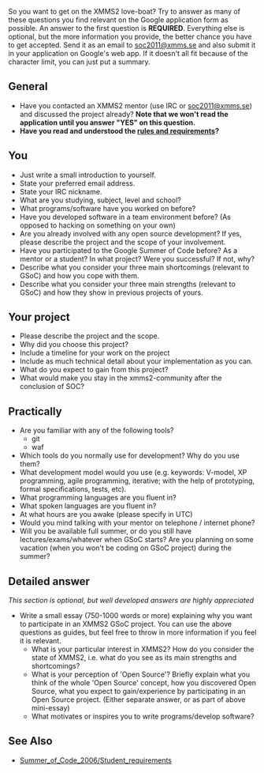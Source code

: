 {{Template:Discussion}}

So you want to get on the XMMS2 love-boat? Try to answer as many of these questions you find relevant on the Google application form as possible. An answer to the first question is '''REQUIRED'''. Everything else is optional, but the more information you provide, the better chance you have to get accepted. Send it as an email to [mailto:soc2011@xmms.se soc2011@xmms.se] and also submit it in your application on Google's web app. If it doesn't all fit because of the character limit, you can just put a summary.

== General ==
* Have you contacted an XMMS2 mentor (use IRC or [mailto:soc2011@xmms.se soc2011@xmms.se]) and discussed the project already? '''Note that we won't read the application until you answer "YES" on this question.'''
* '''Have you read and understood the [[Summer of Code 2008/Student requirements|rules and requirements]]?'''
== You ==
* Just write a small introduction to yourself.
* State your preferred email address.
* State your IRC nickname.
* What are you studying, subject, level and school?
* What programs/software have you worked on before?
* Have you developed software in a team environment before? (As opposed to hacking on something on your own)
* Are you already involved with any open source development? If yes, please describe the project and the scope of your involvement.
* Have you participated to the Google Summer of Code before? As a mentor or a student? In what project? Were you successful? If not, why?
* Describe what you consider your three main shortcomings (relevant to GSoC) and how you cope with them.
* Describe what you consider your three main strengths (relevant to GSoC) and how they show in previous projects of yours.
== Your project ==
* Please describe the project and the scope.
* Why did you choose this project?
* Include a timeline for your work on the project
* Include as much technical detail about your implementation as you can.
* What do you expect to gain from this project?
* What would make you stay in the xmms2-community after the conclusion of SOC?
== Practically ==
* Are you familiar with any of the following tools?
** git
** waf
* Which tools do you normally use for development? Why do you use them?
* What development model would you use (e.g. keywords: V-model, XP programming, agile programming, iterative; with the help of prototyping, formal specifications, tests, etc).
* What programming languages are you fluent in?
* What spoken languages are you fluent in?
* At what hours are you awake (please specify in UTC)
* Would you mind talking with your mentor on telephone / internet phone?
* Will you be available full summer, or do you still have lectures/exams/whatever when GSoC starts? Are you planning on some vacation (when you won't be coding on GSoC project) during the summer?
== Detailed answer ==
''This section is optional, but well developed answers are highly appreciated''
* Write a small essay (750-1000 words or more) explaining why you want to participate in an XMMS2 GSoC project. You can use the above questions as guides, but feel free to throw in more information if you feel it is relevant.
** What is your particular interest in XMMS2? How do you consider the state of XMMS2, i.e. what do you see as its main strengths and shortcomings?
** What is your perception of 'Open Source'? Briefly explain what you think of the whole 'Open Source' concept, how you discovered Open Source, what you expect to gain/experience by participating in an Open Source project. (Either separate answer, or as part of above mini-essay)
** What motivates or inspires you to write programs/develop software?

== See Also ==
* [[Summer_of_Code_2006/Student_requirements]]